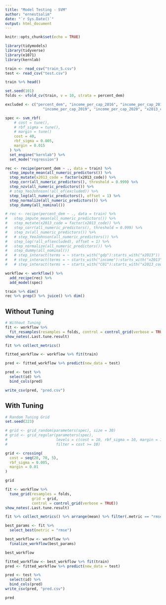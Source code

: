 ```yaml
---
title: "Model Testing - SVM"
author: "ernestsalim"
date: "`r Sys.Date()`"
output: html_document
---
```


```r
knitr::opts_chunk$set(echo = TRUE)
```

```r
library(tidymodels)
library(tidyverse)
library(e1071)
library(kernlab)
```

```r
train <- read_csv("train_5.csv")
test <- read_csv("test.csv")
```

```r
train %>% head()
```


```r
set.seed(101)
folds <- vfold_cv(train, v = 10, strata = percent_dem)
```

```r
excluded <- c("percent_dem", "income_per_cap_2016", "income_per_cap_2017", "income_per_cap_2018", 
                 "income_per_cap_2019", "income_per_cap_2020", "x2013_code")

spec <- svm_rbf(
    # cost = tune(),
    # rbf_sigma = tune(),
    # margin = tune()
    cost = 40,
    rbf_sigma = 0.005,
    margin = 0.015
  ) %>%
  set_engine("kernlab") %>%
  set_mode("regression")

rec <- recipe(percent_dem ~ ., data = train) %>% 
  step_impute_mean(all_numeric_predictors()) %>% 
  step_mutate(x2013_code = factor(x2013_code)) %>% 
  step_corr(all_numeric_predictors(), threshold = 0.999) %>% 
  step_nzv(all_numeric_predictors()) %>% 
  # step_YeoJohnson(!all_of(excluded)) %>% 
  step_log(all_numeric_predictors(), offset = 1) %>%
  step_normalize(all_numeric_predictors()) %>%
  step_dummy(all_nominal())

# rec <- recipe(percent_dem ~ ., data = train) %>% 
#   step_impute_mean(all_numeric_predictors()) %>% 
#   step_mutate(x2013_code = factor(x2013_code)) %>% 
#   step_corr(all_numeric_predictors(), threshold = 0.999) %>% 
#   step_zv(all_numeric_predictors()) %>% 
#   # step_YeoJohnson(all_numeric_predictors()) %>%
#   step_log(!all_of(excluded), offset = 1) %>%
#   step_normalize(all_numeric_predictors()) %>% 
#   step_dummy(all_nominal())
#   # step_interact(terms = ~ starts_with("gdp"):starts_with("x2013")) %>% 
#   # step_interact(terms = ~ starts_with("income"):starts_with("x2013"))
#   # step_interact(terms = ~ starts_with("C01"):starts_with("x2013_code"))

workflow <- workflow() %>% 
  add_recipe(rec) %>% 
  add_model(spec)
```


```r
train %>% dim()
rec %>% prep() %>% juice() %>% dim()
```


## Without Tuning

```r
# Without Tuning
fit <- workflow %>% 
  fit_resamples(resamples = folds, control = control_grid(verbose = TRUE))
show_notes(.Last.tune.result)
```

```r
fit %>% collect_metrics()
```

```r
fitted_workflow <- workflow %>% fit(train)
```

```r
pred <- fitted_workflow %>% predict(new_data = test)
```

```r
pred <- test %>% 
  select(id) %>% 
  bind_cols(pred)
```

```r
write_csv(pred, "pred.csv")
```

## With Tuning

```r
# Random Tuning Grid
set.seed(223)

# grid <- grid_random(parameters(spec), size = 30)
# grid <- grid_regular(parameters(spec),
#                      levels = c(cost = 10, rbf_sigma = 10, margin = 10),
#                      filter = cost >= 10)

grid <- crossing(
  cost = seq(20, 70, 5),
  rbf_sigma = 0.005,
  margin = 0.01
)

grid
```

```r
fit <- workflow %>% 
  tune_grid(resamples = folds,
            grid = grid,
            control = control_grid(verbose = TRUE))
show_notes(.Last.tune.result)
```

```r
fit %>% collect_metrics() %>% arrange(mean) %>% filter(.metric == "rmse")
```

```r
best_params <- fit %>%
  select_best(metric = "rmse") 

best_workflow <- workflow %>% 
  finalize_workflow(best_params)

best_workflow
```


```r
fitted_workflow <- best_workflow %>% fit(train)
pred <- fitted_workflow %>% predict(new_data = test)
```

```r
pred <- test %>% 
  select(id) %>% 
  bind_cols(pred)
write_csv(pred, "pred.csv")
```

```r
pred
```
